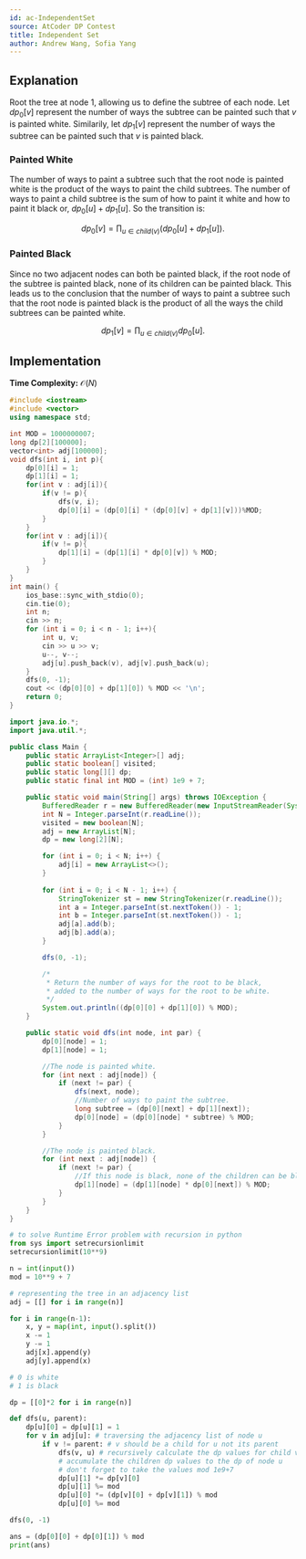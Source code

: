 ```yaml
---
id: ac-IndependentSet
source: AtCoder DP Contest
title: Independent Set
author: Andrew Wang, Sofia Yang
---
```


## Explanation

Root the tree at node $1$, allowing us to define the subtree of each node. Let
$dp_0[v]$ represent the number of ways the subtree can be painted such that $v$
is painted white. Similarily, let $dp_1[v]$ represent the number of ways the
subtree can be painted such that $v$ is painted black.

### Painted White

The number of ways to paint a subtree such that the root node is painted white
is the product of the ways to paint the child subtrees. The number of ways to
paint a child subtree is the sum of how to paint it white and how to paint it
black or, $dp_0[u] + dp_1[u]$. So the transition is:

$$
dp_0[v] = \prod_{u \in child(v)} \left(dp_0[u]+ dp_1[u]\right).
$$

### Painted Black

Since no two adjacent nodes can both be painted black, if the root node of the
subtree is painted black, none of its children can be painted black. This leads
us to the conclusion that the number of ways to paint a subtree such that the
root node is painted black is the product of all the ways the child subtrees can
be painted white.

$$
dp_1[v] = \prod_{u \in child(v)} dp_0[u].
$$

## Implementation

**Time Complexity:** $\mathcal{O}(N)$

<LanguageSection>

<CPPSection>

```cpp
#include <iostream>
#include <vector>
using namespace std;

int MOD = 1000000007;
long dp[2][100000];
vector<int> adj[100000];
void dfs(int i, int p){
	dp[0][i] = 1;
	dp[1][i] = 1;
	for(int v : adj[i]){
		if(v != p){
			dfs(v, i);
			dp[0][i] = (dp[0][i] * (dp[0][v] + dp[1][v]))%MOD;
		}
	}
	for(int v : adj[i]){
		if(v != p){
			dp[1][i] = (dp[1][i] * dp[0][v]) % MOD;
		}
	}
}
int main() {
	ios_base::sync_with_stdio(0);
	cin.tie(0);
	int n;
	cin >> n;
	for (int i = 0; i < n - 1; i++){
		int u, v;
		cin >> u >> v;
		u--, v--;
		adj[u].push_back(v), adj[v].push_back(u);
	}
	dfs(0, -1);
	cout << (dp[0][0] + dp[1][0]) % MOD << '\n';
	return 0;
}
```

</CPPSection>

<JavaSection>

```java
import java.io.*;
import java.util.*;

public class Main {
	public static ArrayList<Integer>[] adj;
	public static boolean[] visited;
	public static long[][] dp;
	public static final int MOD = (int) 1e9 + 7;

	public static void main(String[] args) throws IOException {
		BufferedReader r = new BufferedReader(new InputStreamReader(System.in));
		int N = Integer.parseInt(r.readLine());
		visited = new boolean[N];
		adj = new ArrayList[N];
		dp = new long[2][N];

		for (int i = 0; i < N; i++) {
			adj[i] = new ArrayList<>();
		}
		
		for (int i = 0; i < N - 1; i++) {
			StringTokenizer st = new StringTokenizer(r.readLine());
			int a = Integer.parseInt(st.nextToken()) - 1;
			int b = Integer.parseInt(st.nextToken()) - 1;
			adj[a].add(b);
			adj[b].add(a);
		}

		dfs(0, -1);

		/* 
		 * Return the number of ways for the root to be black,
		 * added to the number of ways for the root to be white.
		 */
		System.out.println((dp[0][0] + dp[1][0]) % MOD);
	}

	public static void dfs(int node, int par) {
		dp[0][node] = 1;
		dp[1][node] = 1;

		//The node is painted white.
		for (int next : adj[node]) {
			if (next != par) {
				dfs(next, node);
				//Number of ways to paint the subtree.
				long subtree = (dp[0][next] + dp[1][next]);
				dp[0][node] = (dp[0][node] * subtree) % MOD;
			}
		}

		//The node is painted black.
		for (int next : adj[node]) {
			if (next != par) {
				//If this node is black, none of the children can be black.
				dp[1][node] = (dp[1][node] * dp[0][next]) % MOD;
			}
		}
	}
}
```

</JavaSection>
<PySection>

```py
# to solve Runtime Error problem with recursion in python
from sys import setrecursionlimit
setrecursionlimit(10**9)

n = int(input())
mod = 10**9 + 7

# representing the tree in an adjacency list
adj = [[] for i in range(n)]

for i in range(n-1):
	x, y = map(int, input().split())
	x -= 1
	y -= 1
	adj[x].append(y)
	adj[y].append(x)

# 0 is white
# 1 is black

dp = [[0]*2 for i in range(n)]

def dfs(u, parent):
	dp[u][0] = dp[u][1] = 1
	for v in adj[u]: # traversing the adjacency list of node u
		if v != parent: # v should be a child for u not its parent
			dfs(v, u) # recursively calculate the dp values for child v 
			# accumulate the children dp values to the dp of node u 
			# don't forget to take the values mod 1e9+7
			dp[u][1] *= dp[v][0] 
			dp[u][1] %= mod
			dp[u][0] *= (dp[v][0] + dp[v][1]) % mod
			dp[u][0] %= mod

dfs(0, -1)

ans = (dp[0][0] + dp[0][1]) % mod
print(ans)

```
</PySection>
</LanguageSection>
